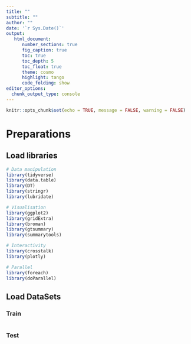 ```yaml
---
title: ""
subtitle: ""
author: ""
date: '`r Sys.Date()`'
output: 
   html_document:
      number_sections: true
      fig_caption: true
      toc: true
      toc_depth: 5
      toc_float: true
      theme: cosmo
      highlight: tango
      code_folding: show
editor_options: 
  chunk_output_type: console
---
```


```r
knitr::opts_chunk$set(echo = TRUE, message = FALSE, warning = FALSE)
```

# Preparations {.tabset .tabset-fade .tabset-pills}

## Load libraries
```r
# Data manipulation
library(tidyverse)
library(data.table)
library(DT)
library(stringr)
library(lubridate)

# Visualisation
library(ggplot2)
library(gridExtra)
library(broman)
library(gtsummary)
library(summarytools)

# Interactivity
library(crosstalk)
library(plotly)

# Parallel
library(foreach)
library(doParallel)
```

## Load DataSets {.tabset .tabset-fade .tabset-pills}
### Train
```r
```

### Test
```r
```
